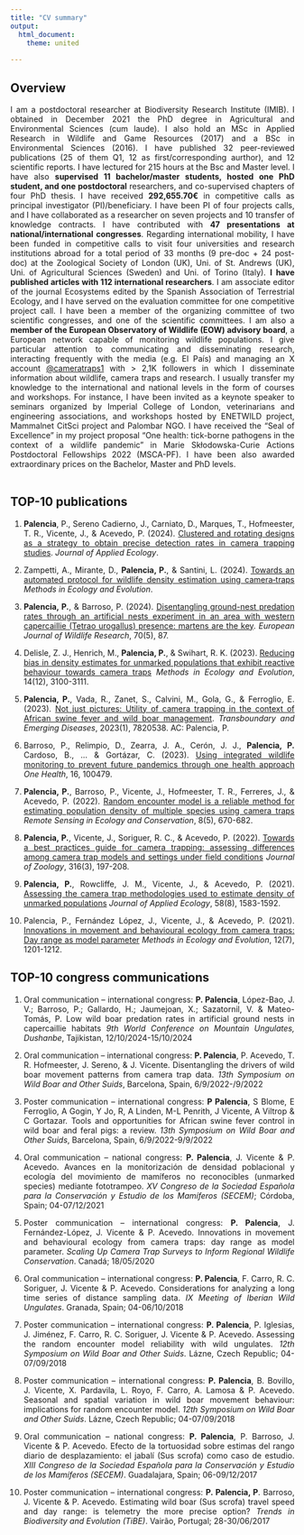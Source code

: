 ```yaml
---
title: "CV summary"
output: 
  html_document:
    theme: united
  
---
```

<style>
body {
text-align: justify}
</style>


## Overview
I am a postdoctoral researcher at Biodiversity Research Institute (IMIB). I obtained in December 2021 the PhD degree in Agricultural and Environmental Sciences (cum laude). I also hold an MSc in Applied Research in Wildlife and Game Resources (2017) and a BSc in Environmental Sciences (2016). I have published 32 peer-reviewed publications (25 of them Q1, 12 as first/corresponding aurthor), and 12 scientific reports. I have lectured for 215 hours at the Bsc and Master level. I have also **supervised 11 bachelor/master students, hosted one PhD student, and one postdoctoral** researchers, and co-supervised chapters of four PhD thesis. I have received **292,655.70€** in competitive calls as principal investigator (PI)/beneficiary. I have been PI of four projects calls, and I have collaborated as a researcher on seven projects and 10 transfer of knowledge contracts. I have contributed with **47 presentations at national/international congresses**. Regarding international mobility, I have been funded in competitive calls to visit four universities and research institutions abroad for a total period of 33 months (9 pre-doc + 24 post-doc) at the Zoological Society of London (UK), Uni. of St. Andrews (UK), Uni. of Agricultural Sciences (Sweden) and Uni. of Torino (Italy). **I have published articles with 112 international researchers**. I am associate editor of the journal Ecosystems edited by the Spanish Association of Terrestrial Ecology, and I have served on the evaluation committee for one competitive project call. I have been a member of the organizing committee of two scientific congresses, and one of the scientific committees. I am also a **member of the European Observatory of Wildlife (EOW) advisory board**, a European network capable of monitoring wildlife populations. I give particular attention to communicating and disseminating research, interacting frequently with the media (e.g. El País) and managing an X account [@cameratraps1](https://x.com/cameratraps1) with > 2,1K followers in which I disseminate information about wildlife, camera traps and research. I usually transfer my knowledge to the international and national levels in the form of courses and workshops. For instance, I have been invited as a keynote speaker to seminars organized by Imperial College of London, veterinarians and engineering associations, and workshops hosted by ENETWILD project, Mammalnet CitSci project and Palombar NGO. I have received the “Seal of Excellence” in my project proposal “One health: tick-borne pathogens in the context of a wildlife pandemic” in Marie Skłodowska-Curie Actions Postdoctoral Fellowships 2022 (MSCA-PF). I have been also awarded extraordinary prices on the Bachelor, Master and PhD levels. 
<br/><br/>

## TOP-10 publications
1. **Palencia**, P., Sereno Cadierno, J., Carniato, D., Marques, T., Hofmeester, T. R., Vicente, J., & Acevedo, P. (2024). [Clustered and rotating designs as a strategy to obtain precise detection rates in camera trapping studies](https://besjournals.onlinelibrary.wiley.com/doi/full/10.1111/1365-2664.14690). *Journal of Applied Ecology*. 
	
2. Zampetti, A., Mirante, D., **Palencia, P.**, & Santini, L. (2024). [Towards an automated protocol for wildlife density estimation using camera‐traps](https://besjournals.onlinelibrary.wiley.com/doi/full/10.1111/2041-210X.14450) *Methods in Ecology and Evolution*. 
	
3. **Palencia, P.**, & Barroso, P. (2024). [Disentangling ground-nest predation rates through an artificial nests experiment in an area with western capercaillie (Tetrao urogallus) presence: martens are the key](https://link.springer.com/article/10.1007/s10344-024-01837-9). *European Journal of Wildlife Research*, 70(5), 87. 
	
4. Delisle, Z. J., Henrich, M., **Palencia, P.**, & Swihart, R. K. (2023). [Reducing bias in density estimates for unmarked populations that exhibit reactive behaviour towards camera traps](https://besjournals.onlinelibrary.wiley.com/doi/10.1111/2041-210X.14247) *Methods in Ecology and Evolution*, 14(12), 3100-3111. 
	
5. **Palencia, P.**, Vada, R., Zanet, S., Calvini, M., Gola, G., & Ferroglio, E. (2023). [Not just pictures: Utility of camera trapping in the context of African swine fever and wild boar management](https://onlinelibrary.wiley.com/doi/full/10.1155/2023/7820538?msockid=198d1e9a20b862c23d1d0b8b2110631c). *Transboundary and Emerging Diseases*, 2023(1), 7820538. AC: Palencia, P. 
	
6. Barroso, P., Relimpio, D., Zearra, J. A., Cerón, J. J., **Palencia, P.** Cardoso, B., ... & Gortázar, C. (2023). [Using integrated wildlife monitoring to prevent future pandemics through one health approach](https://www.sciencedirect.com/science/article/pii/S2352771422001112) *One Health*, 16, 100479. 
	
7. **Palencia, P.**, Barroso, P., Vicente, J., Hofmeester, T. R., Ferreres, J., & Acevedo, P. (2022). [Random encounter model is a reliable method for estimating population density of multiple species using camera traps](https://zslpublications.onlinelibrary.wiley.com/doi/full/10.1002/rse2.269) *Remote Sensing in Ecology and Conservation*, 8(5), 670-682. 
	
8. **Palencia, P.**, Vicente, J., Soriguer, R. C., & Acevedo, P. (2022). [Towards a best practices guide for camera trapping: assessing differences among camera trap models and settings under field conditions](https://zslpublications.onlinelibrary.wiley.com/doi/full/10.1111/jzo.12945) *Journal of Zoology*, 316(3), 197-208.  
	
9. **Palencia, P.**, Rowcliffe, J. M., Vicente, J., & Acevedo, P. (2021). [Assessing the camera trap methodologies used to estimate density of unmarked populations](https://besjournals.onlinelibrary.wiley.com/doi/10.1111/1365-2664.13913) *Journal of Applied Ecology*, 58(8), 1583-1592. 
	
10. Palencia, P., Fernández López, J., Vicente, J., & Acevedo, P. (2021). [Innovations in movement and behavioural ecology from camera traps: Day range as model parameter](https://besjournals.onlinelibrary.wiley.com/doi/10.1111/2041-210X.13609) *Methods in Ecology and Evolution*, 12(7), 1201-1212.


## TOP-10 congress communications
1. Oral communication – international congress: **P. Palencia**, López-Bao, J. V.; Barroso, P.; Gallardo, H.; Jaumejoan, X.; Sazatornil, V. & Mateo-Tomás, P. Low wild boar predation rates in artificial ground nests in capercaillie habitats *9th World Conference on Mountain Ungulates, Dushanbe*, Tajikistan, 12/10/2024-15/10/2024
	
2. Oral communication – international congress: **P. Palencia**, P. Acevedo, T. R. Hofmeester, J. Sereno, & J. Vicente. Disentangling the drivers of wild boar movement patterns from camera trap data. *13th Symposium on Wild Boar and Other Suids*, Barcelona, Spain, 6/9/2022-/9/2022
	
3. Poster communication – international congress: **P Palencia**, S Blome, E Ferroglio, A Gogin, Y Jo, R, A Linden, M-L Penrith, J Vicente, A Viltrop & C Gortazar. Tools and opportunities for African swine fever control in wild boar and feral pigs: a review. *13th Symposium on Wild Boar and Other Suids*, Barcelona, Spain, 6/9/2022-9/9/2022
	
4. Oral communication – national congress: **P. Palencia**, J. Vicente & P. Acevedo. Avances en la monitorización de densidad poblacional y ecología del movimiento de mamíferos no reconocibles (unmarked species) mediante fototrampeo. *XV Congreso de la Sociedad Española para la Conservación y Estudio de los Mamíferos (SECEM)*; Córdoba, Spain; 04-07/12/2021
	
5. Poster communication – international congress: **P. Palencia**, J. Fernández-López, J. Vicente & P. Acevedo. Innovations in movement and behavioural ecology from camera traps: day range as model parameter. *Scaling Up Camera Trap Surveys to Inform Regional Wildlife Conservation*. Canadá; 18/05/2020
	
6. Oral communication – international congress: **P. Palencia**, F. Carro, R. C. Soriguer, J. Vicente & P. Acevedo. Considerations for analyzing a long time series of distance sampling data. *IX Meeting of Iberian Wild Ungulates*. Granada, Spain; 04-06/10/2018
	
7. Poster communication – international congress: **P. Palencia**, P. Iglesias, J. Jiménez, F. Carro, R. C. Soriguer, J. Vicente & P. Acevedo. Assessing the random encounter model reliability with wild ungulates. *12th Symposium on Wild Boar and Other Suids*. Lázne, Czech Republic; 04-07/09/2018
	
8. Poster communication – international congress: **P. Palencia**, B. Bovillo, J. Vicente, X. Pardavila, L. Royo, F. Carro, A. Lamosa & P. Acevedo. Seasonal and spatial variation in wild boar movement behaviour: implications for random encounter model. *12th Symposium on Wild Boar and Other Suids*. Lázne, Czech Republic; 04-07/09/2018
	
9. Oral communication – national congress: **P. Palencia**, P. Barroso, J. Vicente & P. Acevedo. Efecto de la tortuosidad sobre estimas del rango diario de desplazamiento: el jabalí (Sus scrofa) como caso de estudio. *XIII Congreso de la Sociedad Española para la Conservación y Estudio de los Mamíferos (SECEM)*. Guadalajara, Spain; 06-09/12/2017
	
10. Poster communication – international congress: **P. Palencia, P**. Barroso, J. Vicente & P. Acevedo. Estimating wild boar (Sus scrofa) travel speed and day range: is telemetry the more precise option? *Trends in Biodiversity and Evolution (TiBE)*. Vairão, Portugal; 28-30/06/2017

<br/><br/>

